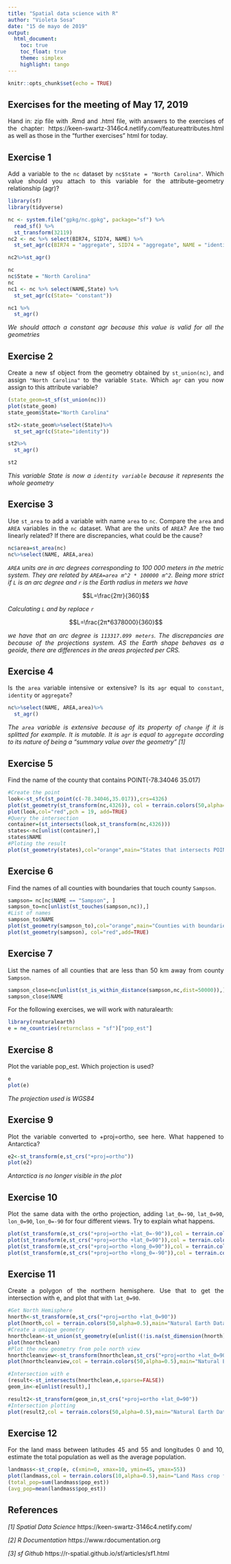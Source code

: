 ```yaml
---
title: "Spatial data science with R"
author: "Violeta Sosa"
date: "15 de mayo de 2019"
output:
  html_document:
    toc: true
    toc_float: true
    theme: simplex
    highlight: tango
---
```


<style>
body {
text-align: justify}
</style>

```r
knitr::opts_chunk$set(echo = TRUE)
```

## Exercises for the meeting of May 17, 2019

Hand in: zip file with .Rmd and .html file, with answers to the exercises of the chapter: https://keen-swartz-3146c4.netlify.com/featureattributes.html as well as those in the "further exercises" html for today.

## Exercise 1

Add a variable to the `nc` dataset by `nc$State = "North Carolina"`. Which value should you attach to this variable for the attribute-geometry relationship (agr)?
```r
library(sf)
library(tidyverse)

nc <- system.file("gpkg/nc.gpkg", package="sf") %>%
  read_sf() %>%
  st_transform(32119)
nc2 <- nc %>% select(BIR74, SID74, NAME) %>%
  st_set_agr(c(BIR74 = "aggregate", SID74 = "aggregate", NAME = "identity"))

nc2%>%st_agr()

nc
nc$State = "North Carolina"
nc
nc1 <- nc %>% select(NAME,State) %>%
  st_set_agr(c(State= "constant"))

nc1 %>%
  st_agr()
```

_We should attach a constant agr because this value is valid for all the geometries_

## Exercise 2

Create a new sf object from the geometry obtained by `st_union(nc)`, and assign `"North Carolina"` to the variable `State`. Which `agr` can you now assign to this attribute variable?
```r
(state_geom=st_sf(st_union(nc)))
plot(state_geom)
state_geom$State="North Carolina"

st2<-state_geom%>%select(State)%>%
  st_set_agr(c(State="identity"))

st2%>%
  st_agr()

st2
```
_This variable State is now a `identity variable` because it represents the whole geometry_

## Exercise 3

Use `st_area` to add a variable with name `area` to `nc`. Compare the `area` and `AREA` variables in the `nc` dataset. What are the units of `AREA`? Are the two linearly related? If there are discrepancies, what could be the cause?

```r
nc$area=st_area(nc)
nc%>%select(NAME, AREA,area)
```

_`AREA` units are in arc degrees corresponding to 100 000 meters in the metric system. They are related by `AREA=area m^2 * 100000 m^2`. Being more strict if `L` is an arc degree and `r` is the Earth radius in meters we have_

$$L=\frac{2πr}{360}$$

_Calculating `L` and by replace `r`_ 

$$L=\frac{2π*6378000}{360}$$

_we have that an arc degree is `113317.099 meters`. The discrepancies are because of the projections system. AS the Earth shape behaves as a geoide, there are differences in the areas projected per CRS._

## Exercise 4

Is the `area` variable intensive or extensive? Is its `agr` equal to `constant`, `identity` or `aggregate`?

```r
nc%>%select(NAME, AREA,area)%>%
  st_agr()

```
_The `area` variable is extensive because of its property of `change` if it is splitted for example. It is mutable. It is `agr` is equal to `aggregate` according to its nature of being a "summary value over the geometry" [1]_ 

## Exercise 5

Find the name of the county that contains POINT(-78.34046 35.017)

```r
#Create the point
look<-st_sfc(st_point(c(-78.34046,35.017)),crs=4326)
plot(st_geometry(st_transform(nc,4326)), col = terrain.colors(50,alpha=0.5),main="Counties and Point")
plot(look,col="red",pch = 19, add=TRUE)
#Query the intersection
container=(st_intersects(look,st_transform(nc,4326)))
states<-nc[unlist(container),]
states$NAME
#Ploting the result
plot(st_geometry(states),col="orange",main="States that intersects POINT(-78.34046 35.017)")
```

## Exercise 6

Find the names of all counties with boundaries that touch county `Sampson`.

```r
sampson= nc[nc$NAME == "Sampson", ]
sampson_to=nc[unlist(st_touches(sampson,nc)),]
#List of names
sampson_to$NAME
plot(st_geometry(sampson_to),col="orange",main="Counties with boundaries that touch county `Sampson`.")
plot(st_geometry(sampson), col="red",add=TRUE)

```

## Exercise 7

List the names of all counties that are less than 50 km away from county `Sampson`.

```r
sampson_close=nc[unlist(st_is_within_distance(sampson,nc,dist=50000)),]
sampson_close$NAME
```

For the following exercises, we will work with naturalearth:

```r
library(rnaturalearth)
e = ne_countries(returnclass = "sf")["pop_est"]
```


## Exercise 8

Plot the variable pop_est. Which projection is used?

```r
e
plot(e)  
```

_The projection used is WGS84_

## Exercise 9

Plot the variable converted to +proj=ortho, see here. What happened to Antarctica?

```r
e2<-st_transform(e,st_crs("+proj=ortho"))
plot(e2)
```

_Antarctica is no longer visible in the plot_

## Exercise 10

Plot the same data with the ortho projection, adding `lat_0=-90`, `lat_0=90`, `lon_0=90`, `lon_0=-90` for four different views. Try to explain what happens.

```r
plot(st_transform(e,st_crs("+proj=ortho +lat_0=-90")),col = terrain.colors(50,alpha=0.5),main="Natural Earth Dataset - South Pole view")
plot(st_transform(e,st_crs("+proj=ortho +lat_0=90")),col = terrain.colors(50,alpha=0.5),main="Natural Earth Dataset - North Pole view")
plot(st_transform(e,st_crs("+proj=ortho +long_0=90")),col = terrain.colors(50,alpha=0.5),main="Natural Earth Dataset - Side Pole view")
plot(st_transform(e,st_crs("+proj=ortho +long_0=-90")),col = terrain.colors(50,alpha=0.5),main="Natural Earth Dataset - Side Pole view")

```

## Exercise 11

Create a polygon of the northern hemisphere. Use that to get the intersection with e, and plot that with `lat_0=90`.

```r
#Get North Hemisphere
hnorth<-st_transform(e,st_crs("+proj=ortho +lat_0=90"))
plot(hnorth,col = terrain.colors(50,alpha=0.5),main="Natural Earth Dataset - North Pole view")
#Create a unique geometry
hnorthclean<-st_union(st_geometry(e[unlist((!is.na(st_dimension(hnorth)))),]))
plot(hnorthclean)
#Plot the new geometry from pole north view
hnorthcleanview<-st_transform(hnorthclean,st_crs("+proj=ortho +lat_0=90"))
plot(hnorthcleanview,col = terrain.colors(50,alpha=0.5),main="Natural Earth Dataset - North Pole view")

#Intersection with e
(result<-st_intersects(hnorthclean,e,sparse=FALSE))
geom_in<-e[unlist(result),]

result2<-st_transform(geom_in,st_crs("+proj=ortho +lat_0=90"))
#Intersection plotting
plot(result2,col = terrain.colors(50,alpha=0.5),main="Natural Earth Dataset - North Pole view result")

```

## Exercise 12

For the land mass between latitudes 45 and 55 and longitudes 0 and 10, estimate the total population as well as the average population.

```r
landmass<-st_crop(e, c(xmin=0, xmax=10, ymin=45, ymax=55))
plot(landmass,col = terrain.colors(10,alpha=0.5),main="Land Mass crop for Natural Earth Dataset")
(total_pop=sum(landmass$pop_est))
(avg_pop=mean(landmass$pop_est))
```

## References
_[1] Spatial Data Science_ https://keen-swartz-3146c4.netlify.com/

_[2] R Documentation_ https://www.rdocumentation.org

_[3] sf Github_ https://r-spatial.github.io/sf/articles/sf1.html
